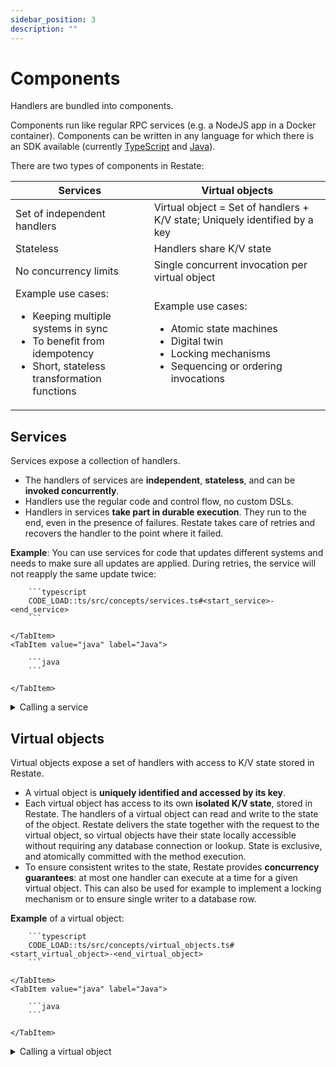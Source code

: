 ```yaml
---
sidebar_position: 3
description: ""
---
```



# Components

Handlers are bundled into components.

Components run like regular RPC services (e.g. a NodeJS app in a Docker container).
Components can be written in any language for which there is an SDK available (currently [TypeScript](/category/typescript-sdk) and [Java](/category/java-sdk)).

There are two types of components in Restate:

| Services | Virtual objects |
|-----|-----|
| Set of independent handlers | Virtual object = Set of handlers + K/V state; Uniquely identified by a key|
| Stateless | Handlers share K/V state |
| No concurrency limits |  Single concurrent invocation per virtual object|
| Example use cases: <ul><li>Keeping multiple systems in sync</li><li>To benefit from idempotency</li><li>Short, stateless transformation functions</li></ul> | Example use cases: <ul><li>Atomic state machines</li><li>Digital twin</li><li>Locking mechanisms</li><li>Sequencing or ordering invocations</li></ul> |

## Services
Services expose a collection of handlers.
- The handlers of services are **independent**, **stateless**, and can be **invoked concurrently**.
- Handlers use the regular code and control flow, no custom DSLs.
- Handlers in services **take part in durable execution**.
They run to the end, even in the presence of failures.
Restate takes care of retries and recovers the handler to the point where it failed.

**Example**: You can use services for code that updates different systems and needs to make sure all updates are applied.
During retries, the service will not reapply the same update twice:

<Tabs groupId="sdk" queryString>
    <TabItem value="ts" label="TypeScript">

        ```typescript
        CODE_LOAD::ts/src/concepts/services.ts#<start_service>-<end_service>
        ```

    </TabItem>
    <TabItem value="java" label="Java">

        ```java
        ```

    </TabItem>
</Tabs>


<details>
    <summary>Calling a service</summary>

    You can then call this service:

    <Tabs groupId="sdk" queryString>
        <TabItem value="ts" label="TypeScript">

            ```typescript
            CODE_LOAD::ts/src/concepts/services.ts#<start_call_service>-<end_call_service>
            ```

        </TabItem>
        <TabItem value="java" label="Java">

            ```java
            GreeterRestateClient client = GreeterRestate.newClient(ctx);
            GreetResponse response = client.greet(request).await();
            ```

        </TabItem>
        <TabItem value="bash" label="Bash">

            ```bash
            curl localhost:8080/roleUpdate/applyRoleUpdate -H 'content-type: application/json' -d \
            '{
                "request": {
                    "userId": "Sam Beckett",
                    "role": { "roleKey": "content-manager", "roleDescription": "Add/remove documents" },
                    "permissions" : [{ "permissionKey": "add", "setting": "allow" }]
                }
            }'
            ```

        </TabItem>
    </Tabs>
</details>

## Virtual objects

Virtual objects expose a set of handlers with access to K/V state stored in Restate.
- A virtual object is **uniquely identified and accessed by its key**.
- Each virtual object has access to its own **isolated K/V state**, stored in Restate.
The handlers of a virtual object can read and write to the state of the object.
Restate delivers the state together with the request to the virtual object, so virtual objects have their state locally accessible without requiring any database connection or lookup.
State is exclusive, and atomically committed with the method execution.
- To ensure consistent writes to the state, Restate provides **concurrency guarantees**: at most one handler can execute at a time for a given virtual object.
This can also be used for example to implement a locking mechanism or to ensure single writer to a database row.

**Example** of a virtual object:

<Tabs groupId="sdk" queryString>
    <TabItem value="ts" label="TypeScript">

        ```typescript
        CODE_LOAD::ts/src/concepts/virtual_objects.ts#<start_virtual_object>-<end_virtual_object>
        ```

    </TabItem>
    <TabItem value="java" label="Java">

        ```java
        ```

    </TabItem>
</Tabs>

<details>
    <summary>Calling a virtual object</summary>


You can then call this virtual object:

<Tabs groupId="sdk" queryString>
    <TabItem value="ts" label="TypeScript">

        ```typescript
        CODE_LOAD::ts/src/concepts/virtual_objects.ts#<start_call_virtual_object>-<end_call_virtual_object>
        ```

    </TabItem>
    <TabItem value="java" label="Java">

        ```java
        GreeterRestateClient client = GreeterRestate.newClient(ctx);
        GreetResponse response = client.greet(request).await();
        ```

    </TabItem>
    <TabItem value="bash" label="Bash">

        ```bash
        curl localhost:8080/greeter/greet   -H 'content-type: application/json' -d '{ "key": "Mary" }'
        curl localhost:8080/greeter/greet   -H 'content-type: application/json' -d '{ "key": "Barack" }'
        curl localhost:8080/greeter/ungreet -H 'content-type: application/json' -d '{ "key": "Mary" }'
        ```

    </TabItem>
</Tabs>

</details>